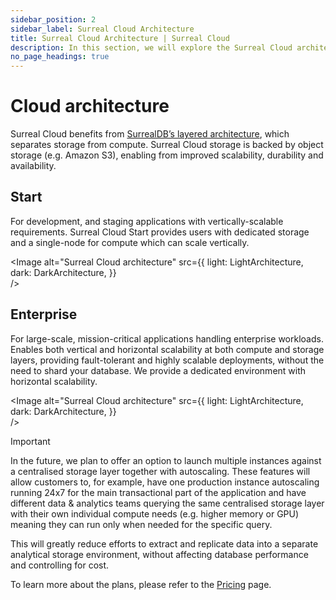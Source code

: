 ```yaml
---
sidebar_position: 2
sidebar_label: Surreal Cloud Architecture
title: Surreal Cloud Architecture | Surreal Cloud
description: In this section, we will explore the Surreal Cloud architecture and how it is designed to provide a scalable, high-performance, and secure database solution.
no_page_headings: true
---
```



# Cloud architecture

Surreal Cloud benefits from [SurrealDB’s layered architecture](/docs/surrealdb/introduction/architecture), which separates storage from compute. Surreal Cloud storage is backed by object storage (e.g. Amazon S3), enabling from improved scalability, durability and availability.

## Start
For development, and staging applications with vertically-scalable requirements. Surreal Cloud Start provides users with dedicated storage and a single-node for compute which can scale vertically.

<Image
alt="Surreal Cloud architecture"
src={{
	light: LightArchitecture,
	dark: DarkArchitecture,
	}}  
/>

## Enterprise

For large-scale, mission-critical applications handling enterprise workloads. Enables both vertical and horizontal scalability at both compute and storage layers, providing fault-tolerant and highly scalable deployments, without the need to shard your database. We provide a dedicated environment with horizontal scalability.

<Image
alt="Surreal Cloud architecture"
src={{
	light: LightArchitecture,
	dark: DarkArchitecture,
	}}  
/>

> [!IMPORTANT]
> In the future, we plan to offer an option to launch multiple instances against a centralised storage layer together with autoscaling. These features will allow customers to, for example, have one production instance autoscaling running 24x7 for the main transactional part of the application and have different data & analytics teams querying the same centralised storage layer with their own individual compute needs (e.g. higher memory or GPU) meaning they can run only when needed for the specific query.

This will greatly reduce efforts to extract and replicate data into a separate analytical storage environment, without affecting database performance and controlling for cost. 

To learn more about the plans, please refer to the [Pricing](/pricing) page.
